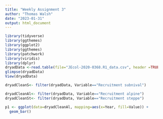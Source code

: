 ```yaml
---
title: "Weekly Assignment 3"
author: "Thomas Walsh"
date: "2023-01-31"
output: html_document
---
```






```r
library(tidyverse)
library(ggthemes)
library(ggplot2)
library(ggthemes)
library(patchwork)
library(viridis)
library(dplyr)
dryadData <-read.table(file="JEcol-2020-0368.R1_data.csv", header =TRUE, sep=",")
glimpse(dryadData)
View(dryadData)

dryadCleanS<- filter(dryadData, Variable=="Recruitment subnival")

dryadCleanAl<- filter(dryadData, Variable=="Recruitment alpine")
dryadCleanSt<- filter(dryadData, Variable=="Recruitment steppe")

p1 <- ggplot(data=dryadCleanAl, mapping=aes(x=Year, fill=Value)) +
  geom_bar() 












```

